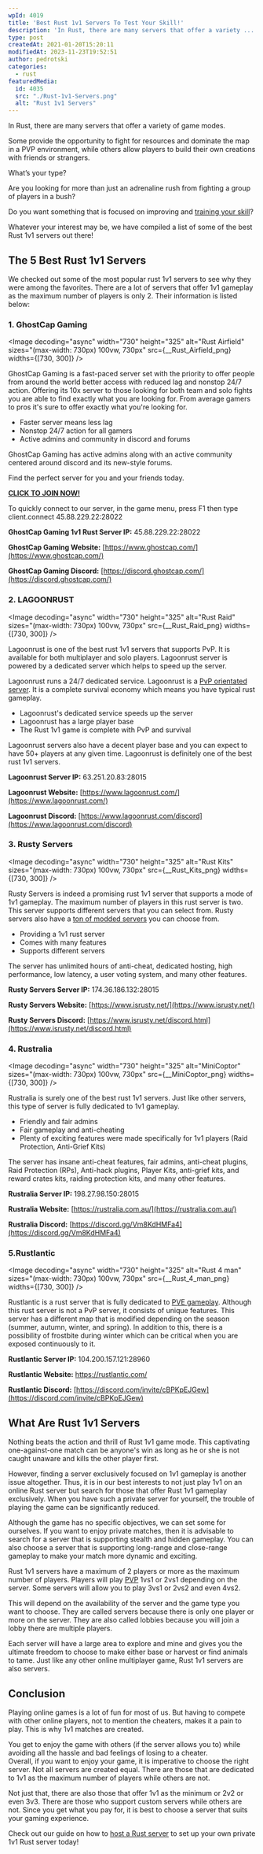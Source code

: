```yaml
---
wpId: 4019
title: 'Best Rust 1v1 Servers To Test Your Skill!'
description: 'In Rust, there are many servers that offer a variety ...'
type: post
createdAt: 2021-01-20T15:20:11
modifiedAt: 2023-11-23T19:52:51
author: pedrotski
categories:
  - rust
featuredMedia:
  id: 4035
  src: "./Rust-1v1-Servers.png"
  alt: "Rust 1v1 Servers"
---
```





In Rust, there are many servers that offer a variety of game modes.

Some provide the opportunity to fight for resources and dominate the map in a PVP environment, while others allow players to build their own creations with friends or strangers.

What’s your type?

Are you looking for more than just an adrenaline rush from fighting a group of players in a bush?

Do you want something that is focused on improving and [training your skill](https://www.ghostcap.com/rust-training-servers/)?

Whatever your interest may be, we have compiled a list of some of the best Rust 1v1 servers out there!

## The 5 Best Rust 1v1 Servers

We checked out some of the most popular rust 1v1 servers to see why they were among the favorites. There are a lot of servers that offer 1v1 gameplay as the maximum number of players is only 2. Their information is listed below:

### 1\. GhostCap Gaming

<Image decoding="async" width="730" height="325" alt="Rust Airfield" sizes="(max-width: 730px) 100vw, 730px" src={__Rust_Airfield_png} widths={[730, 300]} />

GhostCap Gaming is a fast-paced server set with the priority to offer people from around the world better access with reduced lag and nonstop 24/7 action. Offering its 10x server to those looking for both team and solo fights you are able to find exactly what you are looking for. From average gamers to pros it's sure to offer exactly what you're looking for.

*   Faster server means less lag
*   Nonstop 24/7 action for all gamers
*   Active admins and community in discord and forums

GhostCap Gaming has active admins along with an active community centered around discord and its new-style forums.

Find the perfect server for you and your friends today.

[**CLICK TO JOIN NOW!**](steam://connect/45.88.229.22:28022/)

To quickly connect to our server, in the game menu, press F1 then type client.connect 45.88.229.22:28022

**GhostCap Gaming 1v1 Rust Server IP:** 45.88.229.22:28022

**GhostCap Gaming Website:** [https://www.ghostcap.com/](https://www.ghostcap.com/)

**GhostCap Gaming Discord:** [https://discord.ghostcap.com/](https://discord.ghostcap.com/)

### 2\. LAGOONRUST

<Image decoding="async" width="730" height="325" alt="Rust Raid" sizes="(max-width: 730px) 100vw, 730px" src={__Rust_Raid_png} widths={[730, 300]} />

Lagoonrust is one of the best rust 1v1 servers that supports PvP. It is available for both multiplayer and solo players. Lagoonrust server is powered by a dedicated server which helps to speed up the server.

Lagoonrust runs a 24/7 dedicated service. Lagoonrust is a [PvP orientated server](https://www.ghostcap.com/rust-pvp-servers/). It is a complete survival economy which means you have typical rust gameplay.

*   Lagoonrust's dedicated service speeds up the server
*   Lagoonrust has a large player base
*   The Rust 1v1 game is complete with PvP and survival

Lagoonrust servers also have a decent player base and you can expect to have 50+ players at any given time. Lagoonrust is definitely one of the best rust 1v1 servers.

**Lagoonrust Server IP:** 63.251.20.83:28015

**Lagoonrust Website:** [https://www.lagoonrust.com/](https://www.lagoonrust.com/)

**Lagoonrust Discord:** [https://www.lagoonrust.com/discord](https://www.lagoonrust.com/discord)

### 3\. Rusty Servers

<Image decoding="async" width="730" height="325" alt="Rust Kits" sizes="(max-width: 730px) 100vw, 730px" src={__Rust_Kits_png} widths={[730, 300]} />

Rusty Servers is indeed a promising rust 1v1 server that supports a mode of 1v1 gameplay. The maximum number of players in this rust server is two. This server supports different servers that you can select from. Rusty servers also have a [ton of modded servers](https://www.ghostcap.com/rust-modded-servers/) you can choose from.

*   Providing a 1v1 rust server
*   Comes with many features
*   Supports different servers

The server has unlimited hours of anti-cheat, dedicated hosting, high performance, low latency, a user voting system, and many other features.

**Rusty Servers Server IP:** 174.36.186.132:28015

**Rusty Servers Website:** [https://www.isrusty.net/](https://www.isrusty.net/)

**Rusty Servers Discord:** [https://www.isrusty.net/discord.html](https://www.isrusty.net/discord.html)

### 4\. Rustralia

<Image decoding="async" width="730" height="325" alt="MiniCoptor" sizes="(max-width: 730px) 100vw, 730px" src={__MiniCoptor_png} widths={[730, 300]} />

Rustralia is surely one of the best rust 1v1 servers. Just like other servers, this type of server is fully dedicated to 1v1 gameplay.

*   Friendly and fair admins
*   Fair gameplay and anti-cheating
*   Plenty of exciting features were made specifically for 1v1 players (Raid Protection, Anti-Grief Kits)

The server has insane anti-cheat features, fair admins, anti-cheat plugins, Raid Protection (RPs), Anti-hack plugins, Player Kits, anti-grief kits, and reward crates kits, raiding protection kits, and many other features.

**Rustralia Server IP:** 198.27.98.150:28015

**Rustralia Website:** [https://rustralia.com.au/](https://rustralia.com.au/)

**Rustralia Discord:** [https://discord.gg/Vm8KdHMFa4](https://discord.gg/Vm8KdHMFa4)

### 5.Rustlantic

<Image decoding="async" width="730" height="325" alt="Rust 4 man" sizes="(max-width: 730px) 100vw, 730px" src={__Rust_4_man_png} widths={[730, 300]} />

Rustlantic is a rust server that is fully dedicated to [PVE gameplay](https://www.ghostcap.com/rust-pve-servers/). Although this rust server is not a PvP server, it consists of unique features. This server has a different map that is modified depending on the season (summer, autumn, winter, and spring). In addition to this, there is a possibility of frostbite during winter which can be critical when you are exposed continuously to it.

**Rustlantic Server IP:** 104.200.157.121:28960

**Rustlantic Website:** https://rustlantic.com/

**Rustlantic Discord:** [https://discord.com/invite/cBPKpEJGew](https://discord.com/invite/cBPKpEJGew)

## What Are Rust 1v1 Servers

Nothing beats the action and thrill of Rust 1v1 game mode. This captivating one-against-one match can be anyone's win as long as he or she is not caught unaware and kills the other player first.

However, finding a server exclusively focused on 1v1 gameplay is another issue altogether. Thus, it is in our best interests to not just play 1v1 on an online Rust server but search for those that offer Rust 1v1 gameplay exclusively. When you have such a private server for yourself, the trouble of playing the game can be significantly reduced.

Although the game has no specific objectives, we can set some for ourselves. If you want to enjoy private matches, then it is advisable to search for a server that is supporting stealth and hidden gameplay. You can also choose a server that is supporting long-range and close-range gameplay to make your match more dynamic and exciting.

Rust 1v1 servers have a maximum of 2 players or more as the maximum number of players. Players will play [PVP](https://www.ghostcap.com/rust-pvp-servers/) 1vs1 or 2vs1 depending on the server. Some servers will allow you to play 3vs1 or 2vs2 and even 4vs2.

This will depend on the availability of the server and the game type you want to choose. They are called servers because there is only one player or more on the server. They are also called lobbies because you will join a lobby there are multiple players.

Each server will have a large area to explore and mine and gives you the ultimate freedom to choose to make either base or harvest or find animals to tame. Just like any other online multiplayer game, Rust 1v1 servers are also servers.

## Conclusion

Playing online games is a lot of fun for most of us. But having to compete with other online players, not to mention the cheaters, makes it a pain to play. This is why 1v1 matches are created.

You get to enjoy the game with others (if the server allows you to) while avoiding all the hassle and bad feelings of losing to a cheater.  
Overall, if you want to enjoy your game, it is imperative to choose the right server. Not all servers are created equal. There are those that are dedicated to 1v1 as the maximum number of players while others are not.

Not just that, there are also those that offer 1v1 as the minimum or 2v2 or even 3v3. There are those who support custom servers while others are not. Since you get what you pay for, it is best to choose a server that suits your gaming experience.

Check out our guide on how to [host a Rust server](https://www.ghostcap.com/how-to-make-a-rust-server/) to set up your own private 1v1 Rust server today!